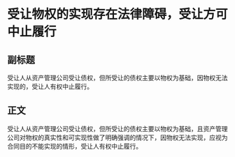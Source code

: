 # 受让物权的实现存在法律障碍，受让方可中止履行
## 副标题
受让人从资产管理公司受让债权，但所受让的债权主要以物权为基础，因物权无法实现的，受让人有权中止履行。
## 正文
受让人从资产管理公司受让债权，但所受让的债权主要以物权为基础，且资产管理公司对物权的真实性和可实现性做了明确强调的情况下，因物权无法实现，应视为合同目的不能实现的情形，受让人有权中止履行。